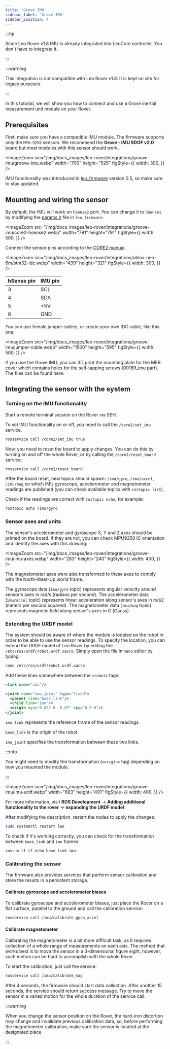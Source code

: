 ```yaml
---
title: 'Grove IMU'
sidebar_label: 'Grove IMU'
sidebar_position: 4
---
```



:::tip

Since Leo Rover v1.8 IMU is already integrated into LeoCore controller. You
don't have to integrate it.

:::

:::warning

This integration is not compatible with Leo Rover v1.8. It is kept on site for
legacy purposes.

:::

In this tutorial, we will show you how to connect and use a Grove inertial
measurement unit module on your Rover.

## Prerequisites

<LinkButton to="/docs/leo-rover/guides/ssh" description="Connect via SSH" />
<LinkButton
  to="/docs/leo-rover/guides/firmware-update"
  description="Firmware update"
/>
<LinkButton
  to="/docs/leo-rover/guides/software-update"
  description="Software update"
/>

<div className="video-container">
  <LiteYouTubeEmbed
    id="hZZzMtRVv_M"
    params="autoplay=0&autohide=1&showinfo=0&rel=0"
    poster="hqdefault"
    title="Leo with IMU"
    webp
  />
</div>

First, make sure you have a compatible IMU module. The firmware supports only
the `MPU-9250` sensors. We recommend the **Grove - IMU 9DOF v2.0** board but
most modules with this sensor should work.

<ImageZoom
  src="/img/docs_images/leo-rover/integrations/groove-imu/groove-imu.webp"
  width="700"
  height="525"
  figStyle={{
    width: 300,
  }}
/>

IMU functionality was introduced in
[leo_firmware](https://github.com/LeoRover/leo_firmware/releases) version 0.5,
so make sure to stay updated.

## Mounting and wiring the sensor

By default, the IMU will work on `hSense2` port. You can change it to `hSense1`
by modifying the
[params.h](https://github.com/LeoRover/leo_firmware/blob/master/params.h) file
in `leo_firmware`.

<ImageZoom
  src="/img/docs_images/leo-rover/integrations/groove-imu/core2-hsense2.webp"
  width="791"
  height="791"
  figStyle={{
    width: 500,
  }}
/>

Connect the sensor pins according to the
[CORE2 manual](https://husarion.com/manuals/core2/#hsensor).

<ImageZoom
  src="/img/docs_images/leo-rover/integrations/ublox-neo-6m/stm32-idc.webp"
  width="439"
  height="321"
  figStyle={{
    width: 300,
  }}
/>

| hSense pin | IMU pin |
| ---------- | ------- |
| 3          | SCL     |
| 4          | SDA     |
| 5          | +5V     |
| 6          | GND     |

You can use female jumper cables, or create your own IDC cable, like this one:

<ImageZoom
  src="/img/docs_images/leo-rover/integrations/groove-imu/jumper-cable.webp"
  width="1500"
  height="595"
  figStyle={{
    width: 500,
  }}
/>

If you use the Grove IMU, you can 3D print the mounting plate for the MEB cover
which contains holes for the self-tapping screws (00189_imu part). The files can
be found here:

<LinkButton
  to="/docs/leo-rover/documentation-dev-covers-addons"
  description="Dev-covers for addons"
/>

## Integrating the sensor with the system

### Turning on the IMU functionality

Start a remote terminal session on the Rover via SSH.

To set IMU functionality on or off, you need to call the `/core2/set_imu`
service.

```bash
rosservice call /core2/set_imu true
```

Now, you need to reset the board to apply changes. You can do this by turning on
and off the whole Rover, or by calling the `/core2/reset_board` service:

```bash
rosservice call /core2/reset_board
```

After the board reset, new topics should spawn: `/imu/gyro`, `/imu/accel`,
`/imu/mag` on which IMU gyroscope, accelerometer and magnetometer readings are
published (you can check available topics with `rostopic list`).

Check if the readings are correct with `rostopic echo`, for example:

```bash
rostopic echo /imu/gyro
```

### Sensor axes and units

The sensor's accelerometer and gyroscope X, Y and Z axes should be printed on
the board. If they are not, you can check MPU9250 IC orientation and identify
the axes with this drawing:

<ImageZoom
  src="/img/docs_images/leo-rover/integrations/groove-imu/imu-axes.webp"
  width="283"
  height="240"
  figStyle={{
    width: 400,
  }}
/>

The magnetometer axes were also transformed to these axes to comply with the
North-West-Up world frame.

The gyroscope data (`imu/gyro` topic) represents angular velocity around
sensor's axes in rad/s (radians per second). The accelerometer data (`imu/accel`
topic) represents linear acceleration along sensor's axes in m/s2 (meters per
second squared). The magnetometer data (`imu/mag` topic) represents magnetic
field along sensor's axes in G (Gauss).

### Extending the URDF model

The system should be aware of where the module is located on the robot in order
to be able to use the sensor readings. To specify the location, you can extend
the URDF model of Leo Rover by editing the `/etc/ros/urdf/robot.urdf.xacro`.
Simply open the file in `nano` editor by typing:

```bash
nano /etc/ros/urdf/robot.urdf.xacro
```

Add these lines somewhere between the `<robot>` tags:

```xml
<link name="imu"/>

<joint name="imu_joint" type="fixed">
  <parent link="base_link"/>
  <child link="imu"/>
  <origin xyz="0.027 0 -0.07" rpy="0 0 0"/>
</joint>
```

`imu link` represents the reference frame of the sensor readings.

`base_link` is the origin of the robot.

`imu_joint` specifies the transformation between these two links.

:::info

You might need to modify the transformation (`<origin>` tag) depending on how
you mounted the module.

:::

<ImageZoom
  src="/img/docs_images/leo-rover/integrations/groove-imu/imu-urdf.webp"
  width="683"
  height="491"
  figStyle={{
    width: 400,
  }}
/>

For more information, visit **ROS Development** -> **Adding additional
functionality to the rover** -> **expanding the URDF model**

<LinkButton
  to="/docs/leo-rover/advanced-guides/ros-development"
  description="ROS development"
/>

After modifying the description, restart the nodes to apply the changes:

```bash
sudo systemctl restart leo
```

To check if it's working correctly, you can check for the transformation between
`base_link` and `imu` frames:

```bash
rosrun tf tf_echo base_link imu
```

### Calibrating the sensor

The firmware also provides services that perform sensor calibration and store
the results in a persistent storage.

#### Calibrate gyroscope and accelerometer biases

To calibrate gyroscope and accelerometer biases, just place the Rover on a flat
surface, parallel to the ground and call the calibration service:

```bash
rosservice call /imu/calibrate_gyro_accel
```

#### Calibrate magnetometer

Calibrating the magnetometer is a bit more difficult task, as it requires
collection of a whole range of measurements on each axis. The method that works
best is to move the sensor in a 3-dimensional figure eight, however, such motion
can be hard to accomplish with the whole Rover.

To start the calibration, just call the service:

```bash
rosservice call /imu/calibrate_mag
```

After 4 seconds, the firmware should start data collection. After another 15
seconds, the service should return success message. Try to move the sensor in a
varied motion for the whole duration of the service call.

:::warning

When you change the sensor position on the Rover, the hard-iron distortion may
change and invalidate previous calibration data, so, before performing the
magnetometer calibration, make sure the sensor is located at the designated
place

:::
